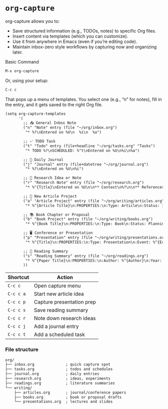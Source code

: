 # `org-capture`

org-capture allows you to:

- Save structured information (e.g., TODOs, notes) to specific Org files.
- Insert content via templates (which you can customize).
- Use it from anywhere in Emacs (even if you're editing code).
- Maintain inbox-zero style workflows by capturing now and organizing later.

Basic Command

```default
M-x org-capture
```

Or, using your setup:

```default
C-c c
```

That pops up a menu of templates. You select one (e.g., "n" for notes), fill in the entry, and it gets saved to the right Org file.

```default
(setq org-capture-templates
      '(
        ;; 📥 General Inbox Note
        ("n" "Note" entry (file "~/org/inbox.org")
         "* %?\nEntered on %U\n  %i\n  %a")

        ;; ✅ TODO Task
        ("t" "Todo" entry (file+headline "~/org/tasks.org" "Tasks")
         "* TODO %?\nSCHEDULED: %^t\nEntered on %U\n%i\n%a")

        ;; 📓 Daily Journal
        ("j" "Journal" entry (file+datetree "~/org/journal.org")
         "* %?\nEntered on %U\n%i")

        ;; 🧠 Research Idea or Note
        ("r" "Research Note" entry (file "~/org/research.org")
         "* %^{Title}\nEntered on %U\n\n** Context\n%?\n\n** References\n")

        ;; 📄 New Article Project
        ("a" "Article Project" entry (file "~/org/writing/articles.org")
         "* %^{Article Title}\n:PROPERTIES:\n:Type: Article\n:Status: Idea\n:END:\nEntered on %U\n\n** Abstract\n%?\n\n** Outline\n\n** References\n")

        ;; 📚 Book Chapter or Proposal
        ("b" "Book Project" entry (file "~/org/writing/books.org")
         "* %^{Book Title}\n:PROPERTIES:\n:Type: Book\n:Status: Planning\n:END:\nEntered on %U\n\n** Overview\n\n** Chapters\n\n** Notes\n")

        ;; 🖥️ Conference or Presentation
        ("p" "Presentation" entry (file "~/org/writing/presentations.org")
         "* %^{Title}\n:PROPERTIES:\n:Type: Presentation\n:Event: %^{Event}\n:Date: %^{Date}t\n:END:\nEntered on %U\n\n** Slides Plan\n\n** Talking Points\n")

        ;; 🧾 Reading Summary
        ("s" "Reading Summary" entry (file "~/org/readings.org")
         "* %^{Paper Title}\n:PROPERTIES:\n:Author: %^{Author}\n:Year: %^{Year}\n:END:\nEntered on %U\n\n** Summary\n%?\n\n** Takeaways\n\n** Quotes\n")
        ))
```

| Shortcut  | Action                    |
| --------- | ------------------------- |
| `C-c c`   | Open capture menu         |
| `C-c c a` | Start new article idea    |
| `C-c c p` | Capture presentation prep |
| `C-c c s` | Save reading summary      |
| `C-c c r` | Note down research ideas  |
| `C-c c j` | Add a journal entry       |
| `C-c c t` | Add a scheduled task      |


### File structure

```default
org/
├── inbox.org              ; quick capture spot
├── tasks.org              ; todos and schedules
├── journal.org            ; daily entries
├── research.org           ; ideas, experiments
├── readings.org           ; literature summaries
└── writing/
    ├── articles.org       ; journal/conference papers
    ├── books.org          ; book or proposal drafts
    └── presentations.org  ; lectures and slides
```




